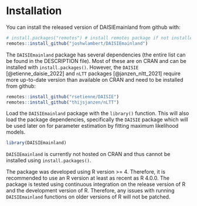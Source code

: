 # Installation {#installation}

You can install the released version of DAISIEmainland from github with:

```r
# install.packages("remotes") # install remotes package if not installed
remotes::install_github("joshwlambert/DAISIEmainland")
```

The `DAISIEmainland` package has several dependencies (the entire list can be
found in the DESCRIPTION file). Most of these are on CRAN and can be installed with
`install.packages()`. However, the `DAISIE` [@etienne_daisie_2022] and `nLTT` packages [@janzen_nltt_2021] require more up-to-date version than available on
CRAN and need to be installed from github:

```r
remotes::install_github("rsetienne/DAISIE")
remotes::install_github("thijsjanzen/nLTT")
```

Load the `DAISIEmainland` package with the `library()` function. This will also
load the package dependencies, specifically the `DAISIE` package which will be
used later on for parameter estimation by fitting maximum likelihood models.

```r
library(DAISIEmainland)
```

`DAISIEmainland` is currently not hosted on CRAN and thus cannot be installed
using `install.packages()`.

The package was developed using R version >= 4. Therefore, it is recommended to 
use an R version at least as recent as R 4.0.0. The package is tested using
continuous integration on the release version of R and the development version
of R. Therefore, any issues with running `DAISIEmainland` functions on older
versions of R will not be patched.
